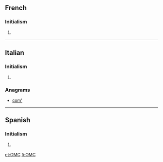 ==French==

===Initialism===
{{fr-initialism}}

# {{initialism of|Organisation mondiale du commerce|lang=fr}} {{gloss|[[WTO]] ([[World Trade Organisation]])}}

----

==Italian==

===Initialism===
{{fr-initialism}}

# {{initialism of|Organizzazione Mondiale del Commercio|lang=it}} {{gloss|[[WTO]] ([[World Trade Organisation]])}}

===Anagrams===
* [[com'#Italian|com']]

----

==Spanish==

===Initialism===
{{fr-initialism}}

# {{initialism of|Organización Mundial de Comercio|lang=es}} {{gloss|[[WTO]] ([[World Trade Organisation]])}}

[[et:OMC]]
[[fi:OMC]]